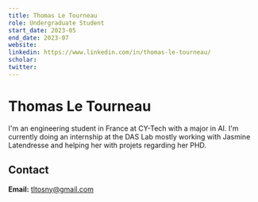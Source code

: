 ---
title: Thomas Le Tourneau
role: Undergraduate Student
start_date: 2023-05
end_date: 2023-07
website:
linkedin: https://www.linkedin.com/in/thomas-le-tourneau/
scholar: 
twitter: 
---

# Thomas Le Tourneau

I'm an engineering student in France at CY-Tech with a major in AI. I'm currently doing an internship at the DAS Lab mostly working with Jasmine Latendresse and helping her with projets regarding her PHD.


## Contact

**Email:** tltosny@gmail.com
